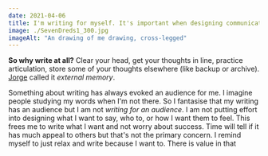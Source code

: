```yaml
---
date: 2021-04-06
title: I'm writing for myself. It's important when designing communication to know what you want to say, who you want to say it to and how you want them to feel. This isn't that – it's not designer communication – I'm writing for myself
image: ./SevenDreds1_300.jpg
imageAlt: "An drawing of me drawing, cross-legged"
---
```


**So why write at all?** Clear your head, get your thoughts in line, practice articulation, store some of your thoughts elsewhere (like backup or archive). <a href="https://twoormore.eu/">Jorge</a> called it _external memory_.

Something about writing has always evoked an audience for me. I imagine people studying my words when I'm not there. So I fantasise that my writing has an audience but I am not _writing for an audience_. I am not putting effort into designing what I want to say, who to, or how I want them to feel. This frees me to write what I want and not worry about success. Time will tell if it has much appeal to others but that's not the primary concern. I remind myself to just relax and write because I want to. There is value in that
